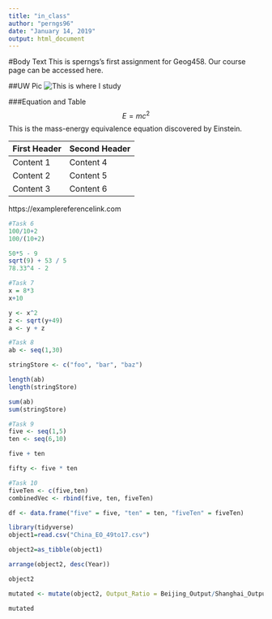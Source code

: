 ---
title: "in_class"
author: "perngs96"
date: "January 14, 2019"
output: html_document
---

#Body Text
This is sperngs's first assignment for Geog458. Our course page can be accessed here.

##UW Pic
![This is where I study](https://s3-us-west-2.amazonaws.com/uw-s3-cdn/wp-content/uploads/sites/98/2014/09/07214435/Signature_Stacked_Purple_Hex.png)

###Equation and Table
$$E=mc^2$$
This is the mass-energy equivalence equation discovered by Einstein.

First Header  | Second Header
------------- | -------------
Content 1     | Content 4
Content 2     | Content 5
Content 3     | Content 6
https://examplereferencelink.com 

```{r}

#Task 6
100/10+2
100/(10+2)

50*5 - 9
sqrt(9) + 53 / 5
78.33^4 - 2

#Task 7
x = 8*3
x+10

y <- x^2
z <- sqrt(y+49)
a <- y + z

#Task 8
ab <- seq(1,30)

stringStore <- c("foo", "bar", "baz")

length(ab)
length(stringStore)

sum(ab)
sum(stringStore)

#Task 9
five <- seq(1,5)
ten <- seq(6,10)

five + ten

fifty <- five * ten

#Task 10
fiveTen <- c(five,ten)
combinedVec <- rbind(five, ten, fiveTen)

df <- data.frame("five" = five, "ten" = ten, "fiveTen" = fiveTen)

```

```{r, echo=FALSE, warning=FALSE}
library(tidyverse)
object1=read.csv("China_EO_49to17.csv")

object2=as_tibble(object1)

arrange(object2, desc(Year))

object2

mutated <- mutate(object2, Output_Ratio = Beijing_Output/Shanghai_Output)

mutated
```

